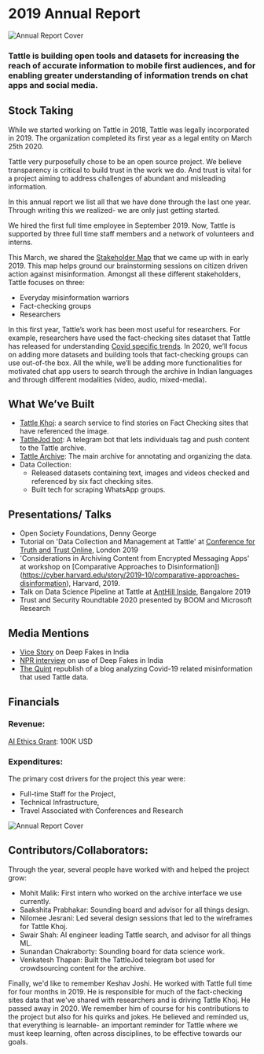 # 2019 Annual Report

![Annual Report Cover](../../images/header-2019-report.png)

### Tattle is building open tools and datasets for increasing the reach of accurate information to mobile first audiences, and for enabling greater understanding of information trends on chat apps and social media.

## Stock Taking

While we started working on Tattle in 2018, Tattle was legally incorporated in 2019. The organization completed its first year as a legal entity on March 25th 2020.

Tattle very purposefully chose to be an open source project. We believe transparency is critical to build trust in the work we do. And trust is vital for a project aiming to address challenges of abundant and misleading information.

In this annual report we list all that we have done through the last one year. Through writing this we realized- we are only just getting started.

We hired the first full time employee in September 2019. Now, Tattle is supported by three full time staff members and a network of volunteers and interns.

This March, we shared the [Stakeholder Map](https://tattle-media.s3.amazonaws.com/stakeholder_map.png) that we came up with in early 2019. This map helps ground our brainstorming sessions on citizen driven action against misinformation. Amongst all these different stakeholders, Tattle focuses on three:

- Everyday misinformation warriors
- Fact-checking groups
- Researchers

In this first year, Tattle’s work has been most useful for researchers. For example, researchers have used the fact-checking sites dataset that Tattle has released for understanding [Covid specific trends](http://joyojeet.people.si.umich.edu/an-archive-of-covid-19-related-fake-news-in-india/). In 2020, we’ll focus on adding more datasets and building tools that fact-checking groups can use out-of-the box. All the while, we’ll be adding more functionalities for motivated chat app users to search through the archive in Indian languages and through different modalities (video, audio, mixed-media).

## What We’ve Built

- [Tattle Khoj](https://services.tattle.co.in/khoj/): a search service to find stories on Fact Checking sites that have referenced the image.
- [TattleJod bot](https://t.me/TattleJodBot): A telegram bot that lets individuals tag and push content to the Tattle archive.
- [Tattle Archive](http://shell.tattle.co.in/): The main archive for annotating and organizing the data.
- Data Collection:
  - Released datasets containing text, images and videos checked and referenced by six fact checking sites.
  - Built tech for scraping WhatsApp groups.

## Presentations/ Talks

- Open Society Foundations, Denny George
- Tutorial on 'Data Collection and Management at Tattle' at [Conference for Truth and Trust Online](https://truthandtrustonline.com/proceedings/), London 2019
- 'Considerations in Archiving Content from Encrypted Messaging Apps' at workshop on [Comparative Approaches to Disinformation])(https://cyber.harvard.edu/story/2019-10/comparative-approaches-disinformation), Harvard, 2019.
- Talk on Data Science Pipeline at Tattle at [AntHill Inside](https://hasgeek.com/anthillinside/2019/proposals/open-source-tools-and-archive-for-tackling-misinfo-5aPqKSt1xKbijfDRA7Yexx), Bangalore 2019
- Trust and Security Roundtable 2020 presented by BOOM and Microsoft Research

## Media Mentions

- [Vice Story](https://www.vice.com/en_in/article/jgedjb/the-first-use-of-deepfakes-in-indian-election-by-bjp) on Deep Fakes in India
- [NPR interview](https://www.npr.org/2020/02/22/808536082/troll-watch-deep-fakes-in-indian-elections) on use of Deep Fakes in India
- [The Quint](https://www.thequint.com/news/webqoof/increase-in-communal-tone-in-covid-19-fake-news-in-india-study) republish of a blog analyzing Covid-19 related misinformation that used Tattle data.

## Financials

### Revenue:

[AI Ethics Grant](https://aiethicsinitiative.org/news/2019/3/12/announcing-the-winners-of-the-ai-and-the-news-open-challenge): 100K USD

### Expenditures:

The primary cost drivers for the project this year were:

- Full-time Staff for the Project,
- Technical Infrastructure,
- Travel Associated with Conferences and Research

![Annual Report Cover](../../images/expenditure-2019-chart.png)

## Contributors/Collaborators:

Through the year, several people have worked with and helped the project grow:

- Mohit Malik: First intern who worked on the archive interface we use currently.
- Saakshita Prabhakar: Sounding board and advisor for all things design.
- Nilomee Jesrani: Led several design sessions that led to the wireframes for Tattle Khoj.
- Swair Shah: AI engineer leading Tattle search, and advisor for all things ML.
- Sunandan Chakraborty: Sounding board for data science work.
- Venkatesh Thapan: Built the TattleJod telegram bot used for crowdsourcing content for the archive.

Finally, we'd like to remember Keshav Joshi. He worked with Tattle full time for four months in 2019. He is responsible for much of the fact-checking sites data that we've shared with researchers and is driving Tattle Khoj. He passed away in 2020. We remember him of course for his contributions to the project but also for his quirks and jokes. He believed and reminded us, that everything is learnable- an important reminder for Tattle where we must keep learning, often across disciplines, to be effective towards our goals.

